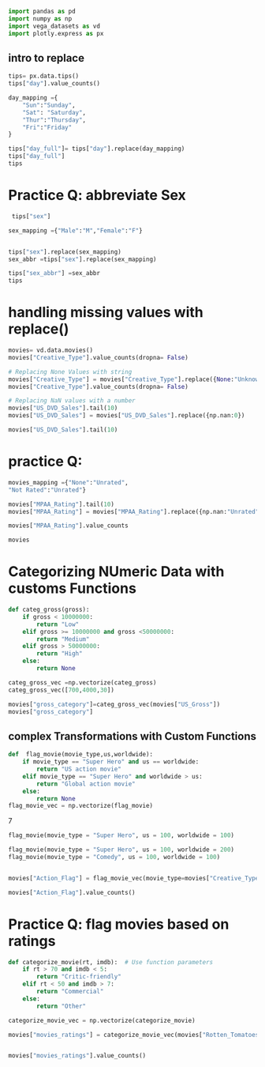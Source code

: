 


```python
import pandas as pd
import numpy as np
import vega_datasets as vd
import plotly.express as px
```

## intro to replace


```python
tips= px.data.tips()
tips["day"].value_counts()
```


```python
day_mapping ={
    "Sun":"Sunday",
    "Sat": "Saturday",
    "Thur":"Thursday",
    "Fri":"Friday"
}

tips["day_full"]= tips["day"].replace(day_mapping)
tips["day_full"]
tips
```

# Practice Q: abbreviate Sex


```python
 tips["sex"]
```


```python
sex_mapping ={"Male":"M","Female":"F"}


tips["sex"].replace(sex_mapping)
sex_abbr =tips["sex"].replace(sex_mapping)

```


```python
tips["sex_abbr"] =sex_abbr
tips
```

# handling missing values with replace()


```python
movies= vd.data.movies()
movies["Creative_Type"].value_counts(dropna= False)
```


```python
# Replacing None Values with string
movies["Creative_Type"] = movies["Creative_Type"].replace({None:"Unknown/Unclear"})
movies["Creative_Type"].value_counts(dropna= False)
```


```python
# Replacing NaN values with a number
movies["US_DVD_Sales"].tail(10)
movies["US_DVD_Sales"] = movies["US_DVD_Sales"].replace({np.nan:0})
```


```python
movies["US_DVD_Sales"].tail(10)
```

# practice Q: 

```python
movies_mapping ={"None":"Unrated",
"Not Rated":"Unrated"}
```



```python
movies["MPAA_Rating"].tail(10)
movies["MPAA_Rating"] = movies["MPAA_Rating"].replace({np.nan:"Unrated"})
```


```python
movies["MPAA_Rating"].value_counts

movies
```

# Categorizing NUmeric Data with customs Functions


```python
def categ_gross(gross):
    if gross < 10000000:
        return "Low"
    elif gross >= 10000000 and gross <50000000:
        return "Medium"
    elif gross > 50000000:
        return "High" 
    else:
        return None  

categ_gross_vec =np.vectorize(categ_gross) 
categ_gross_vec([700,4000,30])          
```

```python
movies["gross_category"]=categ_gross_vec(movies["US_Gross"])
movies["gross_category"]
```


## complex Transformations with Custom Functions


```python
def  flag_movie(movie_type,us,worldwide):
    if movie_type == "Super Hero" and us == worldwide:
        return "US action movie"
    elif movie_type == "Super Hero" and worldwide > us:
        return "Global action movie"   
    else:
        return None    
flag_movie_vec = np.vectorize(flag_movie)
```

7
```python
flag_movie(movie_type = "Super Hero", us = 100, worldwide = 100)

flag_movie(movie_type = "Super Hero", us = 100, worldwide = 200)
flag_movie(movie_type = "Comedy", us = 100, worldwide = 100)
```


```python

```


```python
movies["Action_Flag"] = flag_movie_vec(movie_type=movies["Creative_Type"],us=movies["US_Gross"], worldwide=movies["Worldwide_Gross"])

movies["Action_Flag"].value_counts()
```


# Practice Q: flag movies based on ratings




```python
def categorize_movie(rt, imdb):  # Use function parameters
    if rt > 70 and imdb < 5:
        return "Critic-friendly"
    elif rt < 50 and imdb > 7:
        return "Commercial"
    else:
        return "Other"

```



```python
categorize_movie_vec = np.vectorize(categorize_movie)

```


```python
movies["movies_ratings"] = categorize_movie_vec(movies["Rotten_Tomatoes_Rating"], movies["IMDB_Rating"])



```

```python
movies["movies_ratings"].value_counts()
```